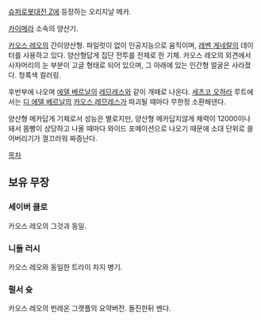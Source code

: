 [[슈퍼로봇대전 Z]]에 등장하는 오리지날 메카.

[[카이메라]] 소속의 양산기.

[[카오스 레오]]의 간이양산형. 파일럿이 없이 인공지능으로 움직이며, [[레벤 게네랄]]의 데이터를 사용하고 있다. 양산형답게 집단 전투를 전제로 한 기체. 카오스 레오의 외견에서 사자머리의 눈 부분이 고글 형태로 되어 있으며, 그 아래에 있는 인간형 얼굴은 사라졌다. 청록색 컬러링.

후반부에 나오며 [[에델 베르날]]의 [[레므레스]]와 같이 개때로 나온다. [[세츠코 오하라]] 루트에서는 [[디 에델 베르날]]의 [[카오스 레므레스]]가 파괴될 때마다 무한정 소환해댄다.

양산형 메카답게 기체로서 성능은 별로지만, 양산형 메카답지않게 체력이 12000이나 돼서 몸빵이 상당하고 나올 때마다 와이드 포메이션으로 나오기 때문에 소대 단위로 쓸어버리기가 껄끄러워 짜증난다.

[[목차]]

== 보유 무장 ==
=== 세이버 클로 ===
카오스 레오의 그것과 동일.
=== 니들 러시 ===
카오스 레오와 동일한 트라이 차지 병기.
=== 펄서 슛 ===
카오스 레오의 번레온 그랫플의 요약버전.
돌진한뒤 벤다.
